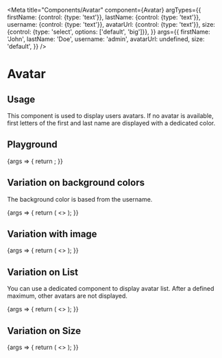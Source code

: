 
<Meta
  title="Components/Avatar"
  component={Avatar}
  argTypes={{
    firstName: {control: {type: 'text'}},
    lastName: {control: {type: 'text'}},
    username: {control: {type: 'text'}},
    avatarUrl: {control: {type: 'text'}},
    size: {control: {type: 'select', options: ['default', 'big']}},
  }}
  args={{
    firstName: 'John',
    lastName: 'Doe',
    username: 'admin',
    avatarUrl: undefined,
    size: 'default',
  }}
/>

# Avatar

## Usage

This component is used to display users avatars. If no avatar is available, first letters of the first and last name are
displayed with a dedicated color.

## Playground

<Canvas>
  <Story name="Standard">
    {args => {
      return <Avatar firstName={'John'} lastName={'Doe'} username={'admin'} {...args} />;
    }}
  </Story>
</Canvas>

<ArgsTable story="Standard" />

## Variation on background colors

The background color is based from the username.

<Canvas>
  <Story name="Background colors">
    {args => {
      return (
        <>
          <Avatar {...args} firstName={'Albert'} lastName={'Doe'} username={'a'} />
          <Avatar {...args} firstName={'Bertrand'} lastName={'Doe'} username={'b'} />
          <Avatar {...args} firstName={'Chris'} lastName={'Doe'} username={'c'} />
          <Avatar {...args} firstName={'Danny'} lastName={'Doe'} username={'d'} />
          <Avatar {...args} firstName={'Elon'} lastName={'Doe'} username={'e'} />
          <Avatar {...args} firstName={'Fred'} lastName={'Doe'} username={'f'} />
          <Avatar {...args} firstName={'Gus'} lastName={'Doe'} username={'g'} />
          <Avatar {...args} firstName={'Helen'} lastName={'Doe'} username={'h'} />
          <Avatar {...args} firstName={'Isabel'} lastName={'Doe'} username={'i'} />
          <Avatar {...args} firstName={'John'} lastName={'Doe'} username={'j'} />
          <Avatar {...args} firstName={'Kurt'} lastName={'Doe'} username={'k'} />
          <Avatar {...args} firstName={'Leonard'} lastName={'Doe'} username={'l'} />
        </>
      );
    }}
  </Story>
</Canvas>

## Variation with image

<Canvas>
  <Story name="With image">
    {args => {
      return (
        <>
          <Avatar {...args} avatarUrl={'https://picsum.photos/seed/akeneo/32/32'} />
        </>
      );
    }}
  </Story>
</Canvas>

## Variation on List

You can use a dedicated component to display avatar list. After a defined maximum, other avatars are not displayed.

<Canvas>
  <Story name="Avatar list">
    {args => {
      return (
        <>
          <Avatars
            max={5}
            maxTitle={5}
          >
            <Avatar
              {...args}
              firstName={'Albert'}
              lastName={'Doe'}
              username={'a'}
              avatarUrl={'https://picsum.photos/seed/akeneo/32/32'}
            />
            <Avatar {...args} firstName={'Bertrand'} lastName={'Doe'} username={'b'} />
            <Avatar
              {...args}
              firstName={'Chris'}
              lastName={'Doe'}
              username={'c'}
              avatarUrl={'https://picsum.photos/seed/bkeneo/32/32'}
            />
            <Avatar {...args} firstName={'Danny'} lastName={'Doe'} username={'d'} />
            <Avatar
              {...args}
              firstName={'Elon'}
              lastName={'Doe'}
              username={'e'}
              avatarUrl={'https://picsum.photos/seed/ckeneo/32/32'}
            />
            <Avatar {...args} firstName={'Fred'} lastName={'Doe'} username={'f'} />
            <Avatar {...args} firstName={'Gus'} lastName={'Doe'} username={'g'} />
            <Avatar {...args} firstName={'Helen'} lastName={'Doe'} username={'h'} />
            <Avatar {...args} firstName={'Isabel'} lastName={'Doe'} username={'i'} />
            <Avatar {...args} firstName={'John'} lastName={'Doe'} username={'j'} />
            <Avatar {...args} firstName={'Kurt'} lastName={'Doe'} username={'k'} />
            <Avatar {...args} firstName={'Leonard'} lastName={'Doe'} username={'l'} />
          </Avatars>
        </>
      );
    }}
  </Story>
</Canvas>

## Variation on Size

<Canvas>
  <Story name="Avatar size">
    {args => {
      return (
        <>
          <Avatar {...args} size={'default'} />
          <Avatar {...args} size={'big'} />
        </>
      );
    }}
  </Story>
</Canvas>
